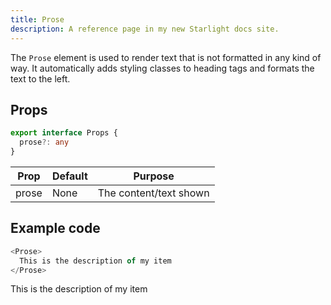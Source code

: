 ```yaml
---
title: Prose
description: A reference page in my new Starlight docs site.
---
```



The `Prose` element is used to render text that is not formatted in any kind of way. It automatically adds styling classes to heading tags and formats the text to the left.

## Props
```ts
export interface Props {
  prose?: any
}
```

| Prop | Default | Purpose |
| ----------- | ----------- | ----------- |
| prose | None | The content/text shown |

## Example code

```js
<Prose>
  This is the description of my item
</Prose>
```

<Prose>
  This is the description of my item
</Prose>
